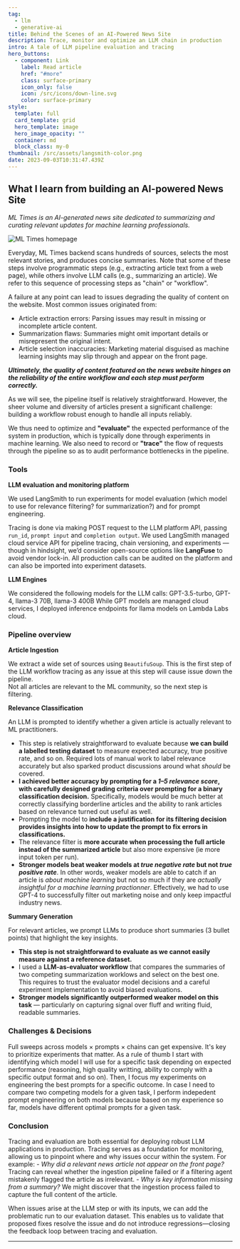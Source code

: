 ```yaml
---
tag:
  - llm
  - generative-ai
title: Behind the Scenes of an AI-Powered News Site
description: Trace, monitor and optimize an LLM chain in production
intro: A tale of LLM pipeline evaluation and tracing
hero_buttons:
  - component: Link
    label: Read article
    href: "#more"
    class: surface-primary
    icon_only: false
    icon: /src/icons/down-line.svg
    color: surface-primary
style:
  template: full
  card_template: grid
  hero_template: image
  hero_image_opacity: ""
  container: md
  block_class: my-0
thumbnail: /src/assets/langsmith-color.png
date: 2023-09-03T10:31:47.439Z
---
```


## What I learn from building an AI-powered News Site

*ML Times is an AI-generated news site dedicated to summarizing and curating relevant updates for machine learning professionals.*

![ML Times homepage](/src/assets/ml-times.png)


Everyday, ML Times backend scans hundreds of sources, selects the most relevant stories, and produces concise summaries. Note that some of these steps involve programmatic steps (e.g., extracting article text from a web page), while others involve LLM calls (e.g., summarizing an article).
We refer to this sequence of processing steps as "chain" or "workflow". 

A failure at any point can lead to issues degrading the quality of content on the website. Most common issues originated from:
  * Article extraction errors: Parsing issues may result in missing or incomplete article content.
  * Summarization flaws: Summaries might omit important details or misrepresent the original intent.
  * Article selection inaccuracies: Marketing material disguised as machine learning insights may slip through and appear on the front page.

***Ultimately, the quality of content featured on the news website hinges on the reliability of the entire workflow and each step must perform correctly.***

As we will see, the pipeline itself is relatively straightforward. However, the sheer volume and diversity of articles present a significant challenge: building a workflow robust enough to handle all inputs reliably.

We thus need to optimize and **"evaluate"** the expected performance of the system in production, which is typically done through experiments in machine learning.
We also need to record or **"trace"** the flow of requests through the pipeline so as to audit performance bottlenecks in the pipeline.  


### Tools

**LLM evaluation and monitoring platform**

We used LangSmith to run experiments for model evaluation (which model to use for relevance filtering? for summarization?) and for prompt engineering.

Tracing is done via making POST request to the LLM platform API, passing `run_id`, `prompt input` and `completion output`.
We used LangSmith managed cloud service API for pipeline tracing, chain versioning, and experiments — though in hindsight, we’d consider open-source options like **LangFuse** to avoid vendor lock-in.
All production calls can be audited on the platform and can also be imported into experiment datasets.


**LLM Engines**

We considered the following models for the LLM calls: GPT-3.5-turbo, GPT-4, llama-3 70B, llama-3 400B
While GPT models are managed cloud services, I deployed inference endpoints for llama models on Lambda Labs cloud.


### Pipeline overview

**Article Ingestion**  

We extract a wide set of sources using `BeautifuSoup`. 
This is the first step of the LLM workflow tracing as any issue at this step will cause issue down the pipeline.  
Not all articles are relevant to the ML community, so the next step is filtering.

**Relevance Classification**

An LLM is prompted to identify whether a given article is actually relevant to ML practitioners.

* This step is relatively straightforward to evaluate because **we can build a labelled testing dataset** to measure expected accuracy, true positive rate, and so on. Required lots of manual work to label relevance accurately but also sparked product discussions around what *should* be covered.
* **I achieved better accuracy by prompting for a *1–5 relevance score*, with carefully designed grading criteria over prompting for a binary classification decision.** Specifically, models would be much better at correctly classifying borderline articles and the ability to rank articles based on relevance turned out useful as well. 
* Prompting the model to **include a justification for its filtering decision provides insights into how to update the prompt to fix errors in classifications.**
* The relevance filter is **more accurate when processing the full article instead of the summarized article** but also more expensive (ie more input token per run).
* **Stronger models beat weaker models at *true negative rate* but not *true positive rate***. In other words, weaker models are able to catch if an article is *about machine learning* but not so much if they are *actually insightful for a machine learning practionner*. Effectively, we had to use GPT-4 to successfully filter out marketing noise and only keep impactful industry news.


**Summary Generation**

For relevant articles, we prompt LLMs to produce short summaries (3 bullet points) that highlight the key insights.

* **This step is not straightforward to evaluate as we cannot easily measure against a reference dataset.**
* I used a **LLM-as-evaluator workflow** that compares the summaries of two competing summarization worklows and select on the best one. This requires to trust the evaluator model decisions and a careful experiment implementation to avoid biased evaluations. 
* **Stronger models significantly outperformed weaker model on this task** — particularly on capturing signal over fluff and writing fluid, readable summaries.


### Challenges & Decisions  

Full sweeps across models × prompts × chains can get expensive. It's key to prioritize experiments that matter. As a rule of thumb I start with identifying which model I will use for a specific task depending on expected performance (reasoning, high quality writting, ability to comply with a specific output format and so on).
Then, I focus my experiments on engineering the best prompts for a specific outcome. In case I need to compare two competing models for a given task, I perform indepedent prompt engineering on both models because based on my experience so far, models have different optimal prompts for a given task.


### Conclusion

Tracing and evaluation are both essential for deploying robust LLM applications in production. Tracing serves as a foundation for monitoring, allowing us to pinpoint where and why issues occur within the system. For example:
    - *Why did a relevant news article not appear on the front page?*
    Tracing can reveal whether the ingestion pipeline failed or if a filtering agent mistakenly flagged the article as irrelevant.
    - *Why is key information missing from a summary?*
    We might discover that the ingestion process failed to capture the full content of the article.

When issues arise at the LLM step or with its inputs, we can add the problematic run to our evaluation dataset. This enables us to validate that proposed fixes resolve the issue and do not introduce regressions—closing the feedback loop between tracing and evaluation.

---